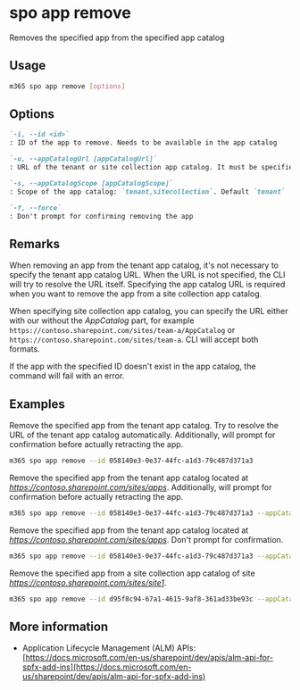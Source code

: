 
# spo app remove

Removes the specified app from the specified app catalog

## Usage

```sh
m365 spo app remove [options]
```

## Options

```md definition-list
`-i, --id <id>`
: ID of the app to remove. Needs to be available in the app catalog

`-u, --appCatalogUrl [appCatalogUrl]`
: URL of the tenant or site collection app catalog. It must be specified when the scope is `sitecollection`

`-s, --appCatalogScope [appCatalogScope]`
: Scope of the app catalog: `tenant,sitecollection`. Default `tenant`

`-f, --force`
: Don't prompt for confirming removing the app
```

<Global />

## Remarks

When removing an app from the tenant app catalog, it's not necessary to specify the tenant app catalog URL. When the URL is not specified, the CLI will try to resolve the URL itself. Specifying the app catalog URL is required when you want to remove the app from a site collection app catalog.

When specifying site collection app catalog, you can specify the URL either with our without the _AppCatalog_ part, for example `https://contoso.sharepoint.com/sites/team-a/AppCatalog` or `https://contoso.sharepoint.com/sites/team-a`. CLI will accept both formats.

If the app with the specified ID doesn't exist in the app catalog, the command will fail with an error.

## Examples

Remove the specified app from the tenant app catalog. Try to resolve the URL of the tenant app catalog automatically. Additionally, will prompt for confirmation before actually retracting the app.

```sh
m365 spo app remove --id 058140e3-0e37-44fc-a1d3-79c487d371a3
```

Remove the specified app from the tenant app catalog located at _https://contoso.sharepoint.com/sites/apps_. Additionally, will prompt for confirmation before actually retracting the app.

```sh
m365 spo app remove --id 058140e3-0e37-44fc-a1d3-79c487d371a3 --appCatalogUrl https://contoso.sharepoint.com/sites/apps
```

Remove the specified app from the tenant app catalog located at _https://contoso.sharepoint.com/sites/apps_. Don't prompt for confirmation.

```sh
m365 spo app remove --id 058140e3-0e37-44fc-a1d3-79c487d371a3 --appCatalogUrl https://contoso.sharepoint.com/sites/apps --force
```

Remove the specified app from a site collection app catalog of site _https://contoso.sharepoint.com/sites/site1_.

```sh
m365 spo app remove --id d95f8c94-67a1-4615-9af8-361ad33be93c --appCatalogScope sitecollection --appCatalogUrl https://contoso.sharepoint.com/sites/site1/AppCatalog
```

## More information

- Application Lifecycle Management (ALM) APIs: [https://docs.microsoft.com/en-us/sharepoint/dev/apis/alm-api-for-spfx-add-ins](https://docs.microsoft.com/en-us/sharepoint/dev/apis/alm-api-for-spfx-add-ins)
